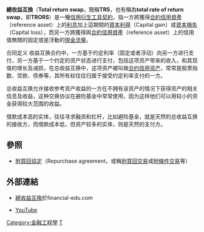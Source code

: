 '''總收益互換'''（'''Total return swap'''，簡稱'''TRS'''，也有稱為'''total rate of return swap'''，即'''TRORS'''）是一種[[信用衍生工具|信用衍生工具]][[契約|契約]]，指一方將獲得[[合約信用資產|合約信用資產]]（reference asset）上的[[利息|利息]]加上這期間的[[資本利得|資本利得]]（Capital gain）或[[資本損失|資本損失]]（Capital loss），而另一方將獲得與[[合約信用資產|合約信用資產]]（reference asset）上的信用值無關的固定或是浮動的[[現金流量|現金流量]]。

合同定义
收益互换合约中，一方基于约定利率（固定或者浮动）向另一方进行支付，另一方基于一个约定的资产状态进行支付，包括这项资产带来的收入，和其现值的增长及减损，在总收益互换中，这项资产被叫做[[合约信用资产|合约信用资产]]，常常是股票指数、贷款、债券等，其所有权往往归属于接受约定利率支付的一方。

总收益互换允许接收参考资产收益的一方在不拥有该资产的情况下获得资产的相关信息及收益，这种交换协议在避险基金中常常使用，因为这样他们可以用较小的资金获得较大范围的收益。

借款成本高的实体，往往寻求融资和杠杆，比如避险基金，就是天然的总收益互换的接收方，而借款成本低，但资产较多的实体，则是天然的支付方。

== 參照 ==
* [[附買回協定|附買回協定]]（Repurchase agreement，或稱[[附買回交易|附買回交易]]或[[附條件交易|附條件交易]]等）

== 外部連結 ==
* {{en icon}}[http://www.financial-edu.com/total-return-swap-trs.php 總收益互換]於financial-edu.com
*[https://www.youtube.com/watch?v=G_42YuJOu4A YouTube]

{{Econ-stub}}

[[Category:金融工程學|Category:金融工程學]]
[[Category:金融衍生工具|T]]
